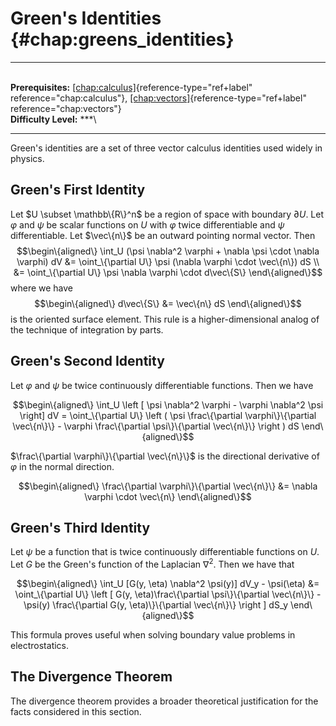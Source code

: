# Green's Identities \{#chap:greens_identities\}

------------------------------------------------------------------------

\
**Prerequisites:**
[\[chap:calculus\]](#chap:calculus)\{reference-type="ref+label"
reference="chap:calculus"\},
[\[chap:vectors\]](#chap:vectors)\{reference-type="ref+label"
reference="chap:vectors"\}\
**Difficulty Level:** \*\*\*\

------------------------------------------------------------------------

Green's identities are a set of three vector calculus identities used
widely in physics.

## Green's First Identity

Let $U \subset \mathbb\{R\}^n$ be a region of space with boundary
$\partial U$. Let $\varphi$ and $\psi$ be scalar functions on $U$ with
$\varphi$ twice differentiable and $\psi$ differentiable. Let $\vec\{n\}$
be an outward pointing normal vector. Then $$\begin\{aligned\}
\int_U (\psi \nabla^2 \varphi + \nabla \psi \cdot \nabla \varphi) dV &= \oint_\{\partial U\} \psi (\nabla \varphi \cdot \vec\{n\}) dS \\
&= \oint_\{\partial U\} \psi \nabla \varphi \cdot d\vec\{S\}
\end\{aligned\}$$ where we have $$\begin\{aligned\}
d\vec\{S\} &= \vec\{n\} dS
\end\{aligned\}$$ is the oriented surface element. This rule is a
higher-dimensional analog of the technique of integration by parts.

## Green's Second Identity

Let $\varphi$ and $\psi$ be twice continuously differentiable functions.
Then we have

$$\begin\{aligned\}
\int_U \left [ \psi \nabla^2  \varphi - \varphi \nabla^2  \psi   \right] dV = \oint_\{\partial U\} \left ( \psi \frac\{\partial \varphi\}\{\partial \vec\{n\}\} - \varphi \frac\{\partial \psi\}\{\partial \vec\{n\}\} \right ) dS
\end\{aligned\}$$

$\frac\{\partial \varphi\}\{\partial \vec\{n\}\}$ is the directional
derivative of $\varphi$ in the normal direction.

$$\begin\{aligned\}
\frac\{\partial \varphi\}\{\partial \vec\{n\}\} &= \nabla \varphi \cdot \vec\{n\}
\end\{aligned\}$$

## Green's Third Identity

Let $\psi$ be a function that is twice continuously differentiable
functions on $U$. Let $G$ be the Green's function of the Laplacian
$\nabla^2$. Then we have that

$$\begin\{aligned\}
\int_U [G(y, \eta) \nabla^2 \psi(y)] dV_y - \psi(\eta) &= \oint_\{\partial U\} \left [ G(y, \eta)\frac\{\partial \psi\}\{\partial \vec\{n\}\} - \psi(y) \frac\{\partial G(y, \eta)\}\{\partial \vec\{n\}\} \right ] dS_y
\end\{aligned\}$$

This formula proves useful when solving boundary value problems in
electrostatics.

## The Divergence Theorem

The divergence theorem provides a broader theoretical justification for
the facts considered in this section.
